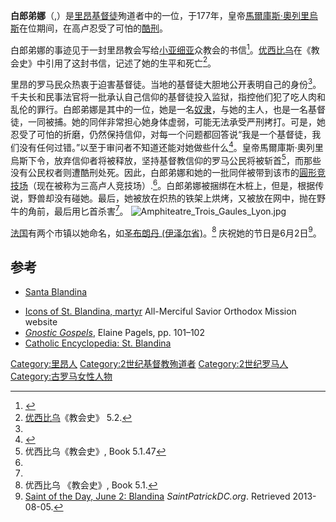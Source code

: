 {{Infobox saint
|name= 白郎弟娜 
|birth_date=c. 162
|death_date= 177
|feast_day= 6月2日 
|venerated_in= [[罗马天主教|罗马天主教]]、[[东正教|东正教]]、西儀东正教、[[東儀天主教會|東儀天主教會]]、[[圣公会|圣公会]]
|image= Santa Blandina.jpg
|imagesize= 300px
|birth_place=[[法国|法国]][[里昂|里昂]]
|death_place=[[法国|法国]][[里昂|里昂]]
|titles= 殉道者
|attributes= 
|patronage= 
|major_shrine= [[法国|法国]][[亚眠|亚眠]] Saint-Leu教堂
|suppressed_date=
|issues= 
}}

'''白郎弟娜'''（{{lang-fr|'''Blandine'''}},{{bd|||177年|}}）是[[里昂|里昂]][[基督徒|基督徒]]殉道者中的一位，于177年，皇帝[[馬爾庫斯·奧列里烏斯|馬爾庫斯·奧列里烏斯]]在位期间，在高卢忍受了可怕的[[酷刑|酷刑]]。

白郎弟娜的事迹见于一封里昂教会写给[[小亚细亚|小亚细亚]]众教会的书信<ref name=butler>{{Cite web |url=http://www.bartleby.com/210/6/021.html |title=Butler, Alban. ''Lives of the Saints'', Vol. VI, 1866 |access-date=2014-02-19 |archive-date=2021-01-14 |archive-url=https://web.archive.org/web/20210114190318/https://www.bartleby.com/210/6/021.html |dead-url=no }}</ref>。[[优西比乌|优西比乌]]在《教会史》中引用了这封书信，记述了她的生平和死亡<ref>[[該撒利亞的优西比乌|优西比乌]]《教会史》 5.2.</ref>。

里昂的罗马民众热衷于迫害基督徒。当地的基督徒大胆地公开表明自己的身份<ref name=kirsch/>。千夫长和民事法官将一批承认自己信仰的基督徒投入监狱，指控他们犯了吃人肉和乱伦的罪行。白郎弟娜是其中的一位，她是一名[[奴隶|奴隶]]，与她的主人，也是一名基督徒，一同被捕。她的同伴非常担心她身体虚弱，可能无法承受严刑拷打。可是，她忍受了可怕的折磨，仍然保持信仰，对每一个问题都回答说“我是一个基督徒，我们没有任何过错。”以至于审问者不知道还能对她做些什么<ref name=kirsch>{{Cite web |url=http://www.newadvent.org/cathen/02594a.htm |title=Kirsch, Johann Peter. "St. Blandina." The Catholic Encyclopedia. Vol. 2. New York: Robert Appleton Company, 1907. 23 Apr. 2013 |access-date=2014-02-19 |archive-date=2021-03-21 |archive-url=https://web.archive.org/web/20210321090642/https://www.newadvent.org/cathen/02594a.htm |dead-url=no }}</ref>。皇帝馬爾庫斯·奧列里烏斯下令，放弃信仰者将被释放，坚持基督教信仰的罗马公民将被斩首<ref>优西比乌《教会史》, Book 5.1.47</ref>，而那些没有公民权者则遭酷刑处死。因此，白郎弟娜和她的一批同伴被带到该市的[[圓形竞技场|圓形竞技场]]（现在被称为三高卢人竞技场）.<ref name=kirsch/>。白郎弟娜被捆绑在木桩上，但是，根据传说，野兽却没有碰她。最后，她被放在炽热的铁架上烘烤，又被放在网中，抛在野牛的角前，最后用匕首杀害<ref name=kirsch/>。
[[File:Amphiteatre_Trois_Gaules_Lyon.jpg|thumb]] 

[[法国|法国]]有两个市镇以她命名，如[[圣布朗丹_(伊泽尔省)|圣布朗丹 (伊泽尔省)]]。<ref>优西比乌 《教会史》, Book 5.1.</ref> 
庆祝她的​​节日是6月2日<ref>[http://www.saintpatrickdc.org/ss/0602.shtml Saint of the Day, June 2: Blandina] {{Wayback|url=http://www.saintpatrickdc.org/ss/0602.shtml |date=20120306025646 }} ''SaintPatrickDC.org''. Retrieved 2013-08-05.</ref>。

== 参考 ==
{{Reflist}}
* {{it icon}} [http://www.santiebeati.it/dettaglio/60450 Santa Blandina] {{Wayback|url=http://www.santiebeati.it/dettaglio/60450 |date=20210126142334 }}
* [https://web.archive.org/web/20080508210456/http://www.allmercifulsavior.com/icons/Icons-Blandina.htm Icons of St. Blandina, martyr] All-Merciful Savior Orthodox Mission website
* [http://www.amazon.co.uk/dp/0753821141 ''Gnostic Gospels''], Elaine Pagels, pp. 101–102
* [http://www.newadvent.org/cathen/02594a.htm Catholic Encyclopedia: St. Blandina] {{Wayback|url=http://www.newadvent.org/cathen/02594a.htm |date=20210321090642 }}

{{Authority control}}
{{DEFAULTSORT:Blandina}}
[[Category:里昂人|Category:里昂人]]
[[Category:2世纪基督教殉道者|Category:2世纪基督教殉道者]]
[[Category:2世纪罗马人|Category:2世纪罗马人]]
[[Category:古罗马女性人物|Category:古罗马女性人物]]